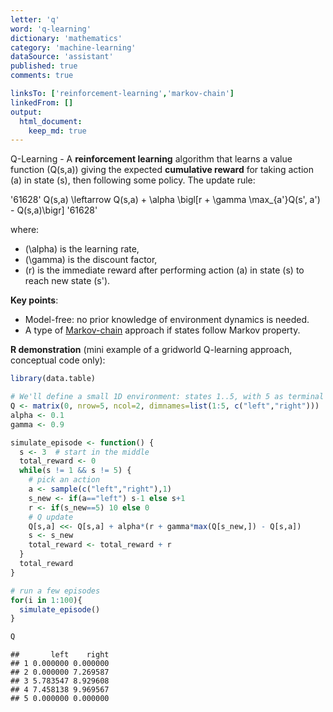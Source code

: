 ```yaml
---
letter: 'q'
word: 'q-learning'
dictionary: 'mathematics'
category: 'machine-learning'
dataSource: 'assistant'
published: true
comments: true

linksTo: ['reinforcement-learning','markov-chain']
linkedFrom: []
output:
  html_document:
    keep_md: true
---
```




<a id="q-learning">Q-Learning</a> - A **reinforcement learning** algorithm that learns a value function \(Q(s,a)\) giving the expected **cumulative reward** for taking action \(a\) in state \(s\), then following some policy. The update rule:

'61628'
Q(s,a) \leftarrow Q(s,a) + \alpha \bigl[r + \gamma \max_{a'}Q(s', a') - Q(s,a)\bigr]
'61628'

where:
- \(\alpha\) is the learning rate,
- \(\gamma\) is the discount factor,
- \(r\) is the immediate reward after performing action \(a\) in state \(s\) to reach new state \(s'\).

**Key points**:
- Model-free: no prior knowledge of environment dynamics is needed.
- A type of [Markov-chain](#markov-chain) approach if states follow Markov property.

**R demonstration** (mini example of a gridworld Q-learning approach, conceptual code only):


``` r
library(data.table)

# We'll define a small 1D environment: states 1..5, with 5 as terminal
Q <- matrix(0, nrow=5, ncol=2, dimnames=list(1:5, c("left","right")))
alpha <- 0.1
gamma <- 0.9

simulate_episode <- function() {
  s <- 3  # start in the middle
  total_reward <- 0
  while(s != 1 && s != 5) {
    # pick an action
    a <- sample(c("left","right"),1)
    s_new <- if(a=="left") s-1 else s+1
    r <- if(s_new==5) 10 else 0
    # Q update
    Q[s,a] <<- Q[s,a] + alpha*(r + gamma*max(Q[s_new,]) - Q[s,a])
    s <- s_new
    total_reward <- total_reward + r
  }
  total_reward
}

# run a few episodes
for(i in 1:100){
  simulate_episode()
}

Q
```

```
##       left    right
## 1 0.000000 0.000000
## 2 0.000000 7.269587
## 3 5.783547 8.929608
## 4 7.458138 9.969567
## 5 0.000000 0.000000
```
